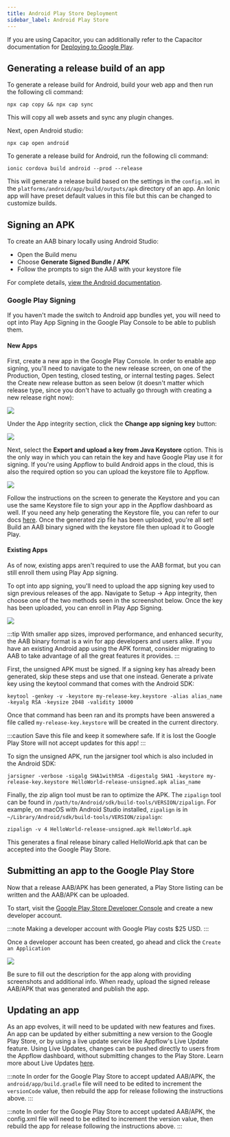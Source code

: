 ```yaml
---
title: Android Play Store Deployment
sidebar_label: Android Play Store
---
```



<head>
  <title>Android Play Store Deployment: Publish Your Ionic Apps</title>
  <meta
    name="description"
    content="Ionic documentation for Android Play Store app deployment. Read about how to generate a release build and publish your Ionic apps to the Google Play Store."
  />
</head>

If you are using Capacitor, you can additionally refer to the Capacitor documentation for [Deploying to Google Play](https://capacitorjs.com/docs/android/deploying-to-google-play).

## Generating a release build of an app

<Tabs groupId="runtime">
<TabItem value="capacitor" label="Capacitor" default>
To generate a release build for Android, build your web app and then run the following cli command:

```shell
npx cap copy && npx cap sync
```

This will copy all web assets and sync any plugin changes.

Next, open Android studio:

```shell
npx cap open android
```

</TabItem>
<TabItem value="cordova" label="Cordova">
To generate a release build for Android, run the following cli command:

```shell
ionic cordova build android --prod --release
```

This will generate a release build based on the settings in the `config.xml` in the `platforms/android/app/build/outputs/apk` directory of an app.
An Ionic app will have preset default values in this file but this can be changed to customize builds.

</TabItem>
</Tabs>

## Signing an APK

<Tabs groupId="runtime">
<TabItem value="capacitor" label="Capacitor" default>
To create an AAB binary locally using Android Studio:

- Open the Build menu
- Choose **Generate Signed Bundle / APK**
- Follow the prompts to sign the AAB with your keystore file

For complete details, [view the Android documentation](https://developer.android.com/studio/publish/app-signing).

### Google Play Signing

If you haven't made the switch to Android app bundles yet, you will need to opt into Play App Signing in the Google Play Console to be able to publish them.

#### New Apps

First, create a new app in the Google Play Console. In order to enable app signing, you'll need to navigate to the new release screen, on one of the Production, Open testing, closed testing, or internal testing pages.
Select the Create new release button as seen below (it doesn't matter which release type, since you don't have to actually go through with creating a new release right now):

![](https://blog.ionicframework.com/wp-content/uploads/2021/12/newapps-release-1024x561.png)

Under the App integrity section, click the **Change app signing key** button:

![](https://blog.ionicframework.com/wp-content/uploads/2021/12/newapps-signingkey.png)

Next, select the **Export and upload a key from Java Keystore** option. This is the only way in which you can retain the key and have Google Play use it for signing. If you're using Appflow to build Android apps in the cloud, this is also the required option so you can upload the keystore file to Appflow.

![](https://blog.ionicframework.com/wp-content/uploads/2021/12/newapps-export-1024x564.png)

Follow the instructions on the screen to generate the Keystore and you can use the same Keystore file to sign your app in the Appflow dashboard as well. If you need any help generating the Keystore file, you can refer to our docs [here](https://ionic.io/docs/appflow/package/credentials#android-certificates).
Once the generated zip file has been uploaded, you're all set! Build an AAB binary signed with the keystore file then upload it to Google Play.

#### Existing Apps

As of now, existing apps aren't required to use the AAB format, but you can still enroll them using Play App signing.

To opt into app signing, you'll need to upload the app signing key used to sign previous releases of the app. Navigate to Setup -> App integrity, then choose one of the two methods seen in the screenshot below. Once the key has been uploaded, you can enroll in Play App Signing.

![](https://blog.ionicframework.com/wp-content/uploads/2021/12/existingapps-optin.png)

:::tip
With smaller app sizes, improved performance, and enhanced security, the AAB binary format is a win for app developers and users alike. If you have an existing Android app using the APK format, consider migrating to AAB to take advantage of all the great features it provides.
:::

</TabItem>
<TabItem value="cordova" label="Cordova">
First, the unsigned APK must be signed. If a signing key has already been generated, skip these steps and use that one instead.
Generate a private key using the keytool command that comes with the Android SDK:

```shell
keytool -genkey -v -keystore my-release-key.keystore -alias alias_name -keyalg RSA -keysize 2048 -validity 10000
```

Once that command has been ran and its prompts have been answered a file called `my-release-key.keystore` will be created in the current directory.

:::caution
Save this file and keep it somewhere safe. If it is lost the Google Play Store will not accept updates for this app!
:::

To sign the unsigned APK, run the jarsigner tool which is also included in the Android SDK:

```shell
jarsigner -verbose -sigalg SHA1withRSA -digestalg SHA1 -keystore my-release-key.keystore HelloWorld-release-unsigned.apk alias_name
```

Finally, the zip align tool must be ran to optimize the APK.
The `zipalign` tool can be found in `/path/to/Android/sdk/build-tools/VERSION/zipalign`.
For example, on macOS with Android Studio installed, `zipalign` is in `~/Library/Android/sdk/build-tools/VERSION/zipalign`:

```shell
zipalign -v 4 HelloWorld-release-unsigned.apk HelloWorld.apk
```

This generates a final release binary called HelloWorld.apk that can be accepted into the Google Play Store.

</TabItem>
</Tabs>

## Submitting an app to the Google Play Store

Now that a release AAB/APK has been generated, a Play Store listing can be written and the AAB/APK can be uploaded.

To start, visit the [Google Play Store Developer Console](https://play.google.com/apps/publish) and create a new developer account.

:::note
Making a developer account with Google Play costs $25 USD.
:::

Once a developer account has been created, go ahead and click the `Create an Application`

![](/img/publishing/newAppGPlay.png)

Be sure to fill out the description for the app along with providing screenshots and additional info.
When ready, upload the signed release AAB/APK that was generated and publish the app.

## Updating an app

As an app evolves, it will need to be updated with new features and fixes. An app can be updated by either submitting a new version to the Google Play Store, or by using a live update service like Appflow's Live Update feature. Using Live Updates, changes can be pushed directly to users from the Appflow dashboard, without submitting changes to the Play Store. Learn more about Live Updates <a href="https://ionic.io/docs/appflow/deploy/intro" target="_blank">here</a>.

<Tabs groupId="runtime">
<TabItem value="capacitor" label="Capacitor" default>

:::note
In order for the Google Play Store to accept updated AAB/APK, the `android/app/build.gradle` file will need to be edited to increment the `versionCode` value, then rebuild the app for release following the instructions above.
:::

</TabItem>
<TabItem value="cordova" label="Cordova">

:::note
In order for the Google Play Store to accept updated AAB/APK, the config.xml file will need to be edited to increment the version value, then rebuild the app for release following the instructions above.
:::

</TabItem>
</Tabs>
